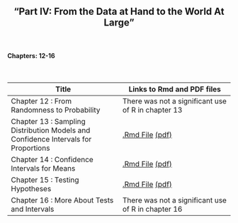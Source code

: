 <h2>
<center>
"Part IV: From the Data at Hand to the World At Large"
</center>
</h2>


</br>
<h4><right>Chapters: 12-16</right></h4>
</br>

Title  | Links to Rmd and PDF files
------------- | -------------
Chapter 12 : From Randomness to Probability | There was not a significant use of R in chapter 13
Chapter 13 : Sampling Distribution Models and Confidence Intervals for Proportions | <a href='chapterfiles/Chapter13.Rmd'>.Rmd File</a> <a href='chapterfiles/Chapter13.pdf'>(pdf)</a>
Chapter 14 : Confidence Intervals for Means | <a href='chapterfiles/Chapter14.Rmd'>.Rmd File</a> <a href='chapterfiles/Chapter14.pdf'>(pdf)</a>
Chapter 15 : Testing Hypotheses | <a href='chapterfiles/Chapter15.Rmd'>.Rmd File</a> <a href='chapterfiles/Chapter15.pdf'>(pdf)</a>
Chapter 16 : More About Tests and Intervals | There was not a significant use of R in chapter 16
